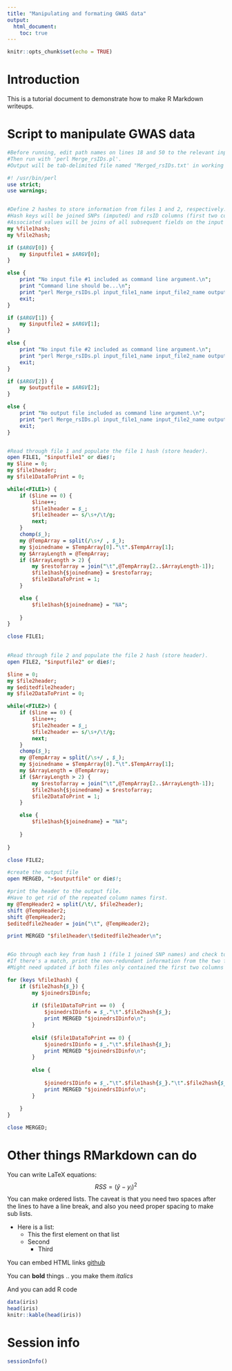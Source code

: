 ```yaml
---
title: "Manipulating and formating GWAS data"
output: 
  html_document:
    toc: true
---
```


```r
knitr::opts_chunk$set(echo = TRUE)
```

# Introduction 
This is a tutorial document to demonstrate how to make R Markdown writeups.

# Script to manipulate GWAS data
```perl
#Before running, edit path names on lines 18 and 50 to the relevant input files.
#Then run with 'perl Merge_rsIDs.pl'.
#Output will be tab-delimited file named "Merged_rsIDs.txt' in working directory.

#! /usr/bin/perl
use strict;
use warnings;


#Define 2 hashes to store information from files 1 and 2, respectively.
#Hash keys will be joined SNPs (imputed) and rsID columns (first two columns in input files).
#Associated values will be joins of all subsequent fields on the input line.
my %file1hash;
my %file2hash;

if ($ARGV[0]) {
	my $inputfile1 = $ARGV[0];
}

else {
	print "No input file #1 included as command line argument.\n";
	print "Command line should be...\n";
	print "perl Merge_rsIDs.pl input_file1_name input_file2_name output_file_name\n";
	exit;
}

if ($ARGV[1]) {
	my $inputfile2 = $ARGV[1];
}

else {
	print "No input file #2 included as command line argument.\n";
	print "perl Merge_rsIDs.pl input_file1_name input_file2_name output_file_name\n";
	exit;
}

if ($ARGV[2]) {
	my $outputfile = $ARGV[2];
}

else {
	print "No output file included as command line argument.\n";
	print "perl Merge_rsIDs.pl input_file1_name input_file2_name output_file_name\n";
	exit;
}


#Read through file 1 and populate the file 1 hash (store header).
open FILE1, "$inputfile1" or die$!;
my $line = 0;
my $file1header;
my $file1DataToPrint = 0;

while(<FILE1>) {
	if ($line == 0) {
		$line++;
		$file1header = $_;
		$file1header =~ s/\s+/\t/g;
		next;
	}	
	chomp($_);
	my @TempArray = split(/\s+/ , $_);
	my $joinedname = $TempArray[0]."\t".$TempArray[1];
	my $ArrayLength = @TempArray;
	if ($ArrayLength > 2) {
		my $restofarray = join("\t",@TempArray[2..$ArrayLength-1]);
		$file1hash{$joinedname} = $restofarray;
		$file1DataToPrint = 1;
	}

	else {
		$file1hash{$joinedname} = "NA";
		
	}	
}

close FILE1;
	

#Read through file 2 and populate the file 2 hash (store header).
open FILE2, "$inputfile2" or die$!;

$line = 0;
my $file2header;
my $editedfile2header;
my $file2DataToPrint = 0;

while(<FILE2>) {
	if ($line == 0) {
		$line++;
		$file2header = $_;
		$file2header =~ s/\s+/\t/g;
		next;
	}	
	chomp($_);
	my @TempArray = split(/\s+/ , $_);
	my $joinedname = $TempArray[0]."\t".$TempArray[1];
	my $ArrayLength = @TempArray;
	if ($ArrayLength > 2) {
		my $restofarray = join("\t",@TempArray[2..$ArrayLength-1]);
		$file2hash{$joinedname} = $restofarray;
		$file2DataToPrint = 1;
	}

	else {
		$file1hash{$joinedname} = "NA";
		
	}
	
}

close FILE2;

#create the output file
open MERGED, ">$outputfile" or die$!;

#print the header to the output file.
#Have to get rid of the repeated column names first.
my @TempHeader2 = split(/\t/, $file2header);
shift @TempHeader2;
shift @TempHeader2;
$editedfile2header = join("\t", @TempHeader2);		

print MERGED "$file1header\t$editedfile2header\n";


#Go through each key from hash 1 (file 1 joined SNP names) and check to see if that joined name occurs in hash 2.
#If there's a match, print the non-redundant information from the two files (hash key and its values from both hashes) to output file.
#Might need updated if both files only contained the first two columns - assuming this wouldn't ever happen?

for (keys %file1hash) {
	if ($file2hash{$_}) {
		my $joinedrsIDinfo;
		
		if ($file1DataToPrint == 0)  {
			$joinedrsIDinfo = $_."\t".$file2hash{$_};
			print MERGED "$joinedrsIDinfo\n";
		}
		
		elsif ($file1DataToPrint == 0) {
			$joinedrsIDinfo = $_."\t".$file1hash{$_};
			print MERGED "$joinedrsIDinfo\n";
		}
		
		else {
		
			$joinedrsIDinfo = $_."\t".$file1hash{$_}."\t".$file2hash{$_};
			print MERGED "$joinedrsIDinfo\n";
		}
		
	}
}

close MERGED;
```

# Other things RMarkdown can do
You can write LaTeX equations:
$$ RSS = (\hat{y} - y_{i})^2 $$
You can make ordered lists. The caveat is that you need two spaces after the lines to have a line break, and also you need proper spacing to make sub lists.

- Here is a list:  
  - This the first element on that list  
  - Second 
    - Third
    

You can embed HTML links [github](github.com)

You can **bold** things .. you make them *italics*

And you can add R code

```r
data(iris)
head(iris)
knitr::kable(head(iris))
```

# Session info
```r
sessionInfo()
```
